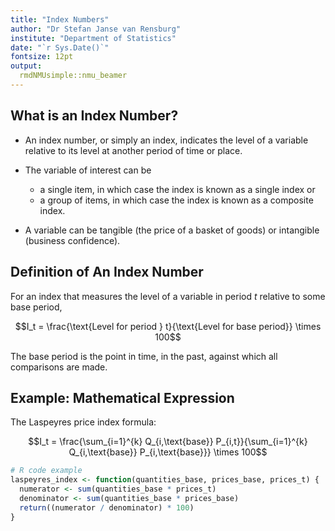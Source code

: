 ```yaml
---
title: "Index Numbers"
author: "Dr Stefan Janse van Rensburg"
institute: "Department of Statistics"
date: "`r Sys.Date()`"
fontsize: 12pt
output: 
  rmdNMUsimple::nmu_beamer
---
```


## What is an Index Number?

- An index number, or simply an index, indicates the level of a variable relative to its level at another period of time or place.

- The variable of interest can be
  - a single item, in which case the index is known as a single index or
  - a group of items, in which case the index is known as a composite index.

- A variable can be tangible (the price of a basket of goods) or intangible (business confidence).

## Definition of An Index Number

For an index that measures the level of a variable in period $t$ relative to some base period,

$$I_t = \frac{\text{Level for period } t}{\text{Level for base period}} \times 100$$

The base period is the point in time, in the past, against which all comparisons are made.

## Example: Mathematical Expression

The Laspeyres price index formula:

$$I_t = \frac{\sum_{i=1}^{k} Q_{i,\text{base}} P_{i,t}}{\sum_{i=1}^{k} Q_{i,\text{base}} P_{i,\text{base}}} \times 100$$

```r
# R code example
laspeyres_index <- function(quantities_base, prices_base, prices_t) {
  numerator <- sum(quantities_base * prices_t)
  denominator <- sum(quantities_base * prices_base)
  return((numerator / denominator) * 100)
}
```
